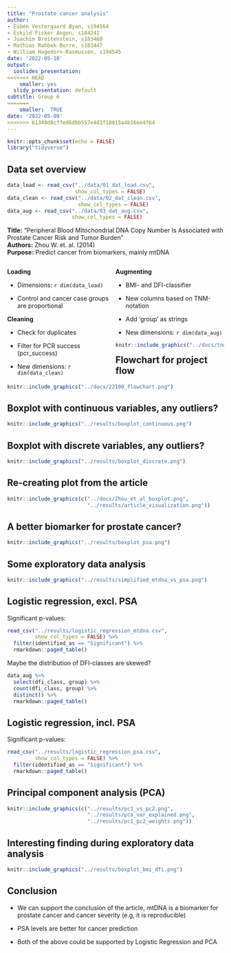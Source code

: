 ```yaml
---
title: "Prostate cancer analysis"
author:
- Esben Vestergaard Øyan, s194564
- Eskild Fisker Angen, s184241
- Joachim Breitenstein, s183460
- Mathias Rahbek-Borre, s183447
- William Hagedorn-Rasmussen, s194545
date: '2022-05-10'
output:
  ioslides_presentation:
<<<<<<< HEAD
    smaller: yes
  slidy_presentation: default
subtitle: Group 6
=======
    smaller:  TRUE
date: '2022-05-09'
>>>>>>> 61340d8cffed6dbb557e481f18015a4b16ee4f64
---
```


```r
knitr::opts_chunk$set(echo = FALSE)
library("tidyverse")
```

## Data set overview
```r
data_load <- read_csv("../data/01_dat_load.csv",
                      show_col_types = FALSE)
data_clean <- read_csv("../data/02_dat_clean.csv",
                       show_col_types = FALSE)
data_aug <- read_csv("../data/03_dat_aug.csv",
                     show_col_types = FALSE)
```
**Title:** "Peripheral Blood Mitochondrial DNA Copy Number Is Associated with Prostate Cancer Risk and Tumor Burden"  
**Authors:** Zhou W. et. al. (2014)  
**Purpose:** Predict cancer from biomarkers, mainly mtDNA

<div style="float: left; width: 50%;">
**Loading**  

- Dimensions: `r dim(data_load)` 

- Control and cancer case groups are proportional

**Cleaning**  

- Check for duplicates

- Filter for PCR success (pcr_success)

- New dimensions: `r dim(data_clean)` 
</div>

<div style="float: right; width: 50%;">

**Augmenting**  

- BMI- and DFI-classifier

- New columns based on TNM-notation

- Add 'group' as strings

- New dimensions: `r dim(data_aug)`

```r
knitr::include_graphics("../docs/tnm_notation.png")
```

</div>

## Flowchart for project flow
```r
knitr::include_graphics("../docs/22100_flowchart.png")
```

## Boxplot with continuous variables, any outliers?
```r
knitr::include_graphics("../results/boxplot_continuous.png")
```

## Boxplot with discrete variables, any outliers?
```r
knitr::include_graphics("../results/boxplot_discrete.png")
```

## Re-creating plot from the article
```r
knitr::include_graphics(c("../docs/Zhou_et_al_boxplot.png",
                          "../results/article_visualization.png"))
```

## A better biomarker for prostate cancer?
```r
knitr::include_graphics("../results/boxplot_psa.png")
```

## Some exploratory data analysis
```r
knitr::include_graphics("../results/simplified_mtdna_vs_psa.png")
```

## Logistic regression, excl. PSA {.build}
Significant p-values:
```r
read_csv("../results/logistic_regression_mtdna.csv",
         show_col_types = FALSE) %>%
  filter(identified_as == "Significant") %>% 
  rmarkdown::paged_table()
```

<div>
Maybe the distribution of DFI-classes are skewed?
```r
data_aug %>% 
  select(dfi_class, group) %>% 
  count(dfi_class, group) %>% 
  distinct() %>% 
  rmarkdown::paged_table()
```
</div>

## Logistic regression, incl. PSA
Significant p-values:
```r
read_csv("../results/logistic_regression_psa.csv",
         show_col_types = FALSE) %>%
  filter(identified_as == "Significant") %>% 
  rmarkdown::paged_table()
```

## Principal component analysis (PCA)
```r
knitr::include_graphics(c("../results/pc1_vs_pc2.png",
                          "../results/pca_var_explained.png",
                          "../results/pc1_pc2_weights.png"))
```

## Interesting finding during exploratory data analysis
```r
knitr::include_graphics("../results/boxplot_bmi_dfi.png")
```

## Conclusion {.build}
- We can support the conclusion of the article, mtDNA is a biomarker for prostate cancer and cancer severity (e.g, it is reproducible)  

<div>
- PSA levels are better for cancer prediction
</div>

<div>
- Both of the above could be supported by Logistic Regression and PCA
</div>
